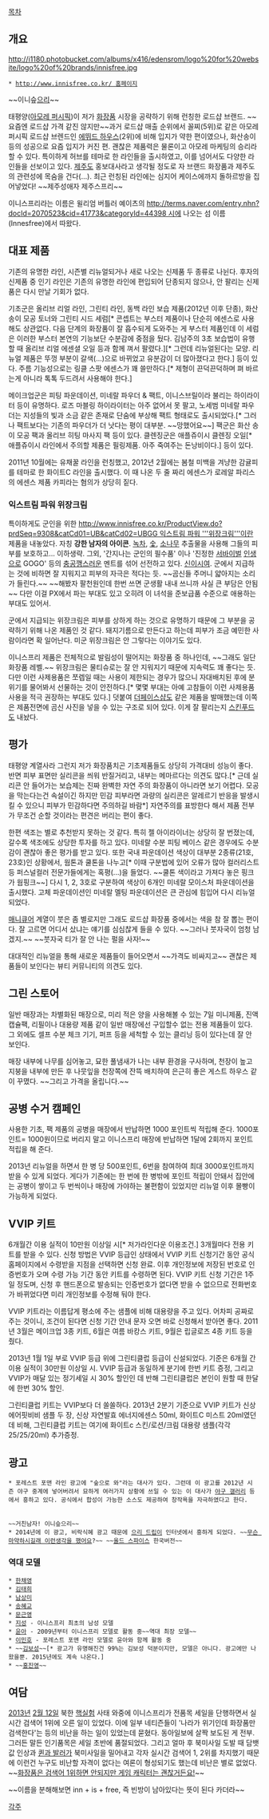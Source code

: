 [[목차]]
== 개요 ==
http://i1180.photobucket.com/albums/x416/edensrom/logo%20for%20website/logo%20of%20brands/innisfree.jpg

 * [[http://www.innisfree.co.kr/ 홈페이지]]

~~이니슾[[김보성|으리]]~~

태평양([[아모레 퍼시픽]])이 저가 [[화장품]] 시장을 공략하기 위해 런칭한 로드샵 브랜드. ~~요즘엔 로드샵 가격 같진 않지만~~과거 로드샵 매출 순위에서 꼴찌(5위)로 같은 아모레 퍼시픽 로드샵 브렌드인 [[에뛰드 하우스]](2위)에 비해 입지가 약한 편이였으나, 화산송이 등의 성공으로 요즘 입지가 커진 편. 괜찮은 제품력은 물론이고 아모레 마케팅의 승리라 할 수 있다. 특이하게 허브를 테마로 한 라인들을 출시하였고, 이를 넘어서도 다양한 라인들을 선보이고 있다. [[제주도]] 홍보대사라고 생각될 정도로 자 브랜드 화장품과 제주도의 관련성에 목숨을 건다(...). 최근 런칭된 라인에는 심지어 케이스에까지 돌하르방을 집어넣었다! ~~제주성애자 제주스프리~~

이니스프리라는 이름은 윌리엄 버틀러 예이츠의 [[http://terms.naver.com/entry.nhn?docId=2070523&cid=41773&categoryId=44398 시]]에 나오는 섬 이름(Innesfree)에서 따왔다.

== 대표 제품 ==
기존의 유명한 라인, 시즌별 리뉴얼되거나 새로 나오는 신제품 두 종류로 나뉜다. 후자의 신제품 중 인기 라인은 기존의 유명한 라인에 편입되어 단종되지 않으나, 안 팔리는 신제품은 다시 만날 기회가 없다.

기초군은 올리브 리얼 라인, 그린티 라인, 동백 라인 보습 제품(2012년 이후 단종), 화산 송이 모공 토너와 그린티 시드 세럼[* 콘셉트는 부스터 제품이나 단순히 에센스로 사용해도 상관없다. 다음 단계의 화장품이 잘 흡수되게 도와주는 게 부스터 제품인데 이 세럼은 이러한 부스터 본연의 기능보단 수분감에 중점을 뒀다. 김남주의 3초 보습법이 유행할 때 올리브 리얼 에센셜 오일 등과 함께 껴서 팔렸다.][* 그런데 리뉴얼된다는 모양. 리뉴얼 제품은 뚜껑 부분이 갈색(...)으로 바뀌었고 유분감이 더 많아졌다고 한다.] 등이 있다. 주름 기능성으로는 링클 스팟 에센스가 꽤 쓸만하다.[* 제형이 끈덕끈덕하며 펴 바르는게 아니라 톡톡 두드려서 사용해야 한다.]

메이크업군은 피팅 파운데이션, 미네랄 파우더 & 팩트, 이니스브릴이라 불리는 하이라이터 등이 유명하다. 로즈 마블링 하이라이터는 아주 없어서 못 팔고, 노세범 미네랄 파우더는 지성들의 빛과 소금 같은 존재로 단숨에 부상해 팩트 형태로도 출시되었다.[* 그러나 팩트보다는 기존의 파우더가 더 낫다는 평이 대부분. ~~망했어요~~] 팩군은 화산 송이 모공 팩과 올리브 히팅 마사지 팩 등이 있다. 클렌징군은 애플쥬이시 클렌징 오일[* 애플쥬이시 라인에서 주의할 제품은 필링제품. 아주 죽여주는 돈낭비이다.] 등이 있다.

2011년 10월에는 유채꿀 라인을 런칭했고, 2012년 2월에는 봄철 미백을 겨냥한 감귤피를 테마로 한 화이트C 라인을 출시했다. 이 때 나온 두 줄 짜리 에센스가 로레알 파리스의 에센스 제품 카피라는 혐의가 상당히 짙다.

=== 익스트림 파워 위장크림 ===
특이하게도 군인을 위한 [[http://www.innisfree.co.kr/ProductView.do?prdSeq=9308&catCd01=UB&catCd02=UBGG 익스트림 파워 '''위장크림''']]이란 제품을 내놓았다. 자칭 '''강한 남자의 아이콘'''. [[녹차]], [[숯]], [[소나무]] 추출물을 사용해 그들의 피부를 보호하고... 이하생략. 그외, '간지나는 군인의 필수품' 이나 '진정한 [[서바이벌]] [[인생]]으로 GOGO' 등의 [[충공깽]]스러운 멘트를 섞어 선전하고 있다. [[신도 부처도 없단 말인가|신이시여]]. 군에서 지급하는 것에 비하면 잘 지워지고 피부의 자극은 적다는 듯. ~~곰신들 주머니 얇아지는 소리가 들린다.~~ ~~해봤자 팔천원인데 한번 쓰면 군생활 내내 쓰니까 사실 큰 부담은 안됨~~ 다만 이걸 PX에서 파는 부대도 있고 오히려 이 녀석을 준보급품 수준으로 애용하는 부대도 있어서.

군에서 지급되는 위장크림은 피부를 상하게 하는 것으로 유명하기 때문에 그 부분을 공략하기 위해 나온 제품인 것 같다. 돼지기름으로 만든다고 하는데 피부가 조금 예민한 사람이라면 확 일어난다. 미군 위장크림은 안 그렇다는 이야기도 있다.

이니스프리 제품은 전체적으로 발림성이 떨어지는 화장품 중 하나인데, ~~그래도 일단 화장품 레벨.~~ 위장크림은 물티슈로는 잘 안 지워지기 때문에 지속력도 꽤 좋다는 듯. 다만 이런 사제용품은 쪼렙일 때는 사용이 제한되는 경우가 많으니 자대배치된 후에 분위기를 물어봐서 선물하는 것이 안전하다.[* 몇몇 부대는 아예 고참들이 이런 사제용품 사용을 적극 권장하는 부대도 있다.] 덧붙여 [[더페이스샵]]도 같은 제품을 발매했는데 이쪽은 제품전면에 곰신 사진을 넣을 수 있는 구조로 되어 있다. 이게 잘 팔리는지 [[스킨푸드]]도 내놨다.

== 평가 == 
태평양 계열사라 그런지 저가 화장품치곤 기초제품들도 상당히 가격대비 성능이 좋다. 반면 피부 표면만 실리콘을 씌워 반질거리고, 내부는 메마르다는 의견도 많다.[* 근데 실리콘 안 들어가는 보습제는 진짜 완벽한 자연 주의 화장품이 아니라면 보기 어렵다. 모공을 막는다는건 속설이긴 하지만 민감 피부라면 과량의 실리콘은 알레르기 반응을 발생시킬 수 있으니 피부가 민감하다면 주의하길 바람*] 자연주의를 표방한다 해서 제품 전부가 무조건 순할 것이라는 편견은 버리는 편이 좋다.

한편 색조는 별로 추천받지 못하는 것 같다. 특히 젤 아이라이너는 상당히 잘 번졌는데, 갈수록 색조에도 상당한 투자를 하고 있다. 미네랄 수분 피팅 베이스 같은 경우에도 수분감이 괜찮아 좋은 평가를 받고 있다. 또한 국내 파운데이션 색상이 대부분 2종류(21호, 23호)인 상황에서, 웜톤과 쿨톤을 나누고[* 이때 구분법에 있어 오류가 많아 컬러리스트 등 퍼스널컬러 전문가들에게는 혹평(...)을 들었다. ~~쿨톤 색이라고 가져다 놓은 핑크가 웜핑크~~] 다시 1, 2, 3호로 구분하여 색상이 6개인 미네랄 모이스처 파운데이션을 출시했다. 고체 파운데이션인 미네랄 멜팅 파운데이션은 큰 관심에 힘입어 다시 리뉴얼되었다.

[[매니큐어]] 계열이 붓은 좀 별로지만 그래도 로드샵 화장품 중에서는 색을 참 잘 뽑는 편이다. 잘 고르면 어디서 샀냐는 얘기를 심심찮게 들을 수 있다. ~~그러나 붓자국이 엄청 남겠지.~~ ~~붓자국 티가 잘 안 나는 펄을 사자!~~

대대적인 리뉴얼을 통해 새로운 제품들이 들어오면서 ~~가격도 비싸지고~~ 괜찮은 제품들이 보인다는 뷰티 커뮤니티의 의견도 있다.

== 그린 스토어 ==
일반 매장과는 차별화된 매장으로, 미리 적은 양을 사용해볼 수 있는 7일 미니제품, 진액 캡슐팩, 리필이나 대용량 제품 같이 일반 매장에선 구입할수 없는 전용 제품들이 있다. 그 외에도 셀프 수분 체크 기기, 퍼프 등을 세척할 수 있는 클리닝 등이 있다는데 잘 안 보인다.

매장 내부에 나무를 심어놓고, 묘한 풀냄새가 나는 내부 환경을 구사하며, 천장이 높고 지붕을 내부에 만든 후 나뭇잎을 천장쪽에 잔뜩 배치하여 은근히 좋은 게스트 하우스 같이 꾸몄다. ~~그리고 가격을 올립니다.~~

== 공병 수거 캠페인 ==
사용한 기초, 팩 제품의 공병을 매장에서 반납하면 1000 포인트씩 적립해 준다. 1000포인트= 1000원이므로 버리지 말고 이니스프리 매장에 반납하면 1달에 2회까지 포인트 적립을 해 준다.

2013년 리뉴얼을 하면서 한 병 당 500포인트, 6번을 참여하여 최대 3000포인트까지 받을 수 있게 되었다. 게다가 기존에는 한 번에 한 병밖에 포인트 적립이 안돼서 집안에는 공병이 쌓이고 두 번씩이나 매장에 가야하는 불편함이 있었지만 리뉴얼 이후 몰빵이 가능하게 되었다.

== VVIP 키트 ==
6개월간 이용 실적이 10만원 이상일 시[* 저가라인다운 이용조건.] 3개월마다 전용 키트를 받을 수 있다. 신청 방법은 VVIP 등급인 상태에서 VVIP 키트 신청기간 동안 공식 홈페이지에서 수령받을 지점을 선택하면 신청 완료. 이후 개인정보에 저장된 번호로 인증번호가 오며 수령 가능 기간 동안 키트를 수령하면 된다. VVIP 키트 신청 기간은 1주일 정도며, 신청 후 핸드폰으로 발송되는 인증번호가 없다면 받을 수 없으므로 전화번호가 바뀌었다면 미리 개인정보를 수정해 둬야 한다.

VVIP 키트라는 이름답게 평소에 주는 샘플에 비해 대용량을 주고 있다. 어차피 공짜로 주는 것이니, 조건이 된다면 신청 기간 안내 문자 오면 바로 신청해서 받아면 좋다. 2011년 3월은 메이크업 3종 키트, 6월은 여름 바캉스 키트, 9월은 립글로즈 4종 키트 등을 줬다.

2013년 1월 1일 부로 VVIP 등급 위에 그린티클럽 등급이 신설되었다. 기준은 6개월 간 이용 실적이 30만원 이상일 시. VVIP 등급과 동일하게 분기에 한번 키트 증정, 그리고 VVIP가 매달 있는 정기세일 시 30% 할인인 데 반해 그린티클럽은 본인이 원할 때 한달에 한번 30% 할인.

그린티클럽 키트는 VVIP보다 더 쏠쏠하다. 2013년 2분기 기준으로 VVIP 키트가 신상 에어핏비비 샘플 두 장, 신상 자연발효 에너지에센스 50ml, 화이트C 미스트 20ml였던 데 비해, 그린티클럽 키트는 여기에 화이트c 스킨/로션/크림 대용량 샘플(각각 25/25/20ml) 추가증정.

== 광고 ==
 * 포레스트 포맨 라인 광고에 "숲으로 와"라는 대사가 있다. 그런데 이 광고를 2012년 시즌 야구 중계에 넣어버려서 묘하게 여러가지 상황에 쓰일 수 있는 이 대사가 [[야구 갤러리]] 등에서 흥하고 있다. 공식에서 합성이 가능한 소스도 제공하여 창작욕을 자극하였다고 한다.

 {{{#!html
<object width="640" height="360"><param name="movie" value="//www.youtube.com/v/_Bjm6P9dp1s?hl=ko_KR&amp;version=3"></param><param name="allowFullScreen" value="true"></param><param name="allowscriptaccess" value="always"></param><embed src="//www.youtube.com/v/_Bjm6P9dp1s?hl=ko_KR&amp;version=3" type="application/x-shockwave-flash" width="640" height="360" allowscriptaccess="always" allowfullscreen="true"></embed></object>
}}}
 ~~거친남자! 이니슾으리~~
 * 2014년에 이 광고, 비락식혜 광고 때문에 [[김보성|으리 드립]]이 인터넷에서 흥하게 되었다. ~~[[무슨 마약하시길래 이런생각을 했어요]]?~~ ~~[[올드 스파이스]] 한국버전~~

=== 역대 모델 ===
 * [[한채영]]
 * [[김태희#s-1|김태희]]
 * [[남상미]]
 * [[송혜교]]
 * [[문근영]]
 * [[지성]] - 이니스프리 최초의 남성 모델
 * [[윤아]] - 2009년부터 이니스프리 모델로 활동 중~~역대 최장 모델~~
 * [[이민호]] - 포레스트 포맨 라인 모델로 윤아와 함께 활동 중 
 * ~~[[김보성]]~~[* 광고가 유명해진건 99%는 김보성 덕분이지만, 모델은 아니다. 광고에만 나왔을뿐. 2015년에도 계속 나온다.]
 * ~~[[홍진영]]~~

== 여담 ==
[[2013년]] [[2월 12일]] 북한 [[핵실험]] 사태 와중에 이니스프리가 전품목 세일을 단행하면서 실시간 검색어 1위에 오른 일이 있었다. 이에 일부 네티즌들이 '나라가 위기인데 화장품만 검색한다'는 등의 비난을 하는 일이 있었는데 묻혔다. 동아일보에 살짝 보도된 게 전부. 그러든 말든 인기품목은 세일 초반에 품절되었다. 그리고 얼마 후 북미사일 도발 때 담뱃값 인상과 [[퀸(리그 오브 레전드)|퀸과 발러]]가 북미사일을 밀어내고 각자 실시간 검색어 1, 2위를 차지했기 때문에 이런건 누구도 비난할 자격이 없다는 여론이 형성되기도 했는데 비난은 별로 없었다. ~~[[남이 하면 불륜 내가 하면 로맨스|화장품은 검색어 1위하면 안되지만 게임 캐릭터는 괜찮거든요!]]~~

~~이름을 분해해보면 inn + is + free, 즉 빈방이 남아있다는 뜻이 된다 카더라~~

[[각주]]
